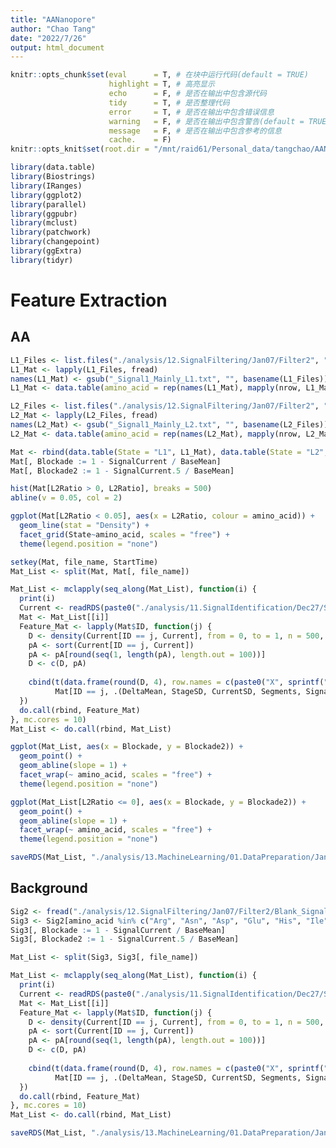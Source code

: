 ```yaml
---
title: "AANanopore"
author: "Chao Tang"
date: "2022/7/26"
output: html_document
---
```


```r
knitr::opts_chunk$set(eval      = T, # 在块中运行代码(default = TRUE)
                      highlight = T, # 高亮显示
                      echo      = F, # 是否在输出中包含源代码
                      tidy      = T, # 是否整理代码
                      error     = T, # 是否在输出中包含错误信息
                      warning   = F, # 是否在输出中包含警告(default = TRUE)
                      message   = F, # 是否在输出中包含参考的信息
                      cache.    = F)
knitr::opts_knit$set(root.dir = "/mnt/raid61/Personal_data/tangchao/AANanopore")
```

```r
library(data.table)
library(Biostrings)
library(IRanges)
library(ggplot2)
library(parallel)
library(ggpubr)
library(mclust)
library(patchwork)
library(changepoint)
library(ggExtra)
library(tidyr)
```

# Feature Extraction

## AA

```r
L1_Files <- list.files("./analysis/12.SignalFiltering/Jan07/Filter2", "_Signal1_Mainly_L1.txt", full.names = TRUE)
L1_Mat <- lapply(L1_Files, fread)
names(L1_Mat) <- gsub("_Signal1_Mainly_L1.txt", "", basename(L1_Files))
L1_Mat <- data.table(amino_acid = rep(names(L1_Mat), mapply(nrow, L1_Mat)), do.call(rbind, L1_Mat))
```

```r
L2_Files <- list.files("./analysis/12.SignalFiltering/Jan07/Filter2", "_Signal1_Mainly_L2.txt", full.names = TRUE)
L2_Mat <- lapply(L2_Files, fread)
names(L2_Mat) <- gsub("_Signal1_Mainly_L2.txt", "", basename(L2_Files))
L2_Mat <- data.table(amino_acid = rep(names(L2_Mat), mapply(nrow, L2_Mat)), do.call(rbind, L2_Mat))
```

```r
Mat <- rbind(data.table(State = "L1", L1_Mat), data.table(State = "L2", L2_Mat))
Mat[, Blockade := 1 - SignalCurrent / BaseMean]
Mat[, Blockade2 := 1 - SignalCurrent.5 / BaseMean]
```

```r
hist(Mat[L2Ratio > 0, L2Ratio], breaks = 500)
abline(v = 0.05, col = 2)
```

```r
ggplot(Mat[L2Ratio < 0.05], aes(x = L2Ratio, colour = amino_acid)) + 
  geom_line(stat = "Density") + 
  facet_grid(State~amino_acid, scales = "free") + 
  theme(legend.position = "none")
```

```r
setkey(Mat, file_name, StartTime)
Mat_List <- split(Mat, Mat[, file_name])
```

```r
Mat_List <- mclapply(seq_along(Mat_List), function(i) {
  print(i)
  Current <- readRDS(paste0("./analysis/11.SignalIdentification/Dec27/SignalCurrent_", names(Mat_List)[i], ".Rds"))
  Mat <- Mat_List[[i]]
  Feature_Mat <- lapply(Mat$ID, function(j) {
    D <- density(Current[ID == j, Current], from = 0, to = 1, n = 500, adjust = 0.5)$y
    pA <- sort(Current[ID == j, Current])
    pA <- pA[round(seq(1, length(pA), length.out = 100))]
    D <- c(D, pA)
    
    cbind(t(data.frame(round(D, 4), row.names = c(paste0("X", sprintf("%03d", 1:500)), paste0("P", sprintf("%03d", 1:100))))), 
          Mat[ID == j, .(DeltaMean, StageSD, CurrentSD, Segments, SignalCurrentPercent, L2Ratio, DwellTime, Blockade, Blockade2, amino_acid, ID)])
  })
  do.call(rbind, Feature_Mat)
}, mc.cores = 10)
Mat_List <- do.call(rbind, Mat_List)
```


```r
ggplot(Mat_List, aes(x = Blockade, y = Blockade2)) + 
  geom_point() + 
  geom_abline(slope = 1) +
  facet_wrap(~ amino_acid, scales = "free") + 
  theme(legend.position = "none")
```

```r
ggplot(Mat_List[L2Ratio <= 0], aes(x = Blockade, y = Blockade2)) + 
  geom_point() + 
  geom_abline(slope = 1) +
  facet_wrap(~ amino_acid, scales = "free") + 
  theme(legend.position = "none")
```

```r
saveRDS(Mat_List, "./analysis/13.MachineLearning/01.DataPreparation/Jan10/Feature_Matrix_of_AA_Signal.Rds")
```


## Background

```r
Sig2 <- fread("./analysis/12.SignalFiltering/Jan07/Filter2/Blank_Signal.txt")
Sig3 <- Sig2[amino_acid %in% c("Arg", "Asn", "Asp", "Glu", "His", "Ile", "Leu", "Lys", "Phe", "Pro", "Ser", "Thr", "Trp", "Tyr", "Val")]
Sig3[, Blockade := 1 - SignalCurrent / BaseMean]
Sig3[, Blockade2 := 1 - SignalCurrent.5 / BaseMean]
```

```r
Mat_List <- split(Sig3, Sig3[, file_name])
```

```r
Mat_List <- mclapply(seq_along(Mat_List), function(i) {
  print(i)
  Current <- readRDS(paste0("./analysis/11.SignalIdentification/Dec27/SignalCurrent_", names(Mat_List)[i], ".Rds"))
  Mat <- Mat_List[[i]]
  Feature_Mat <- lapply(Mat$ID, function(j) {
    D <- density(Current[ID == j, Current], from = 0, to = 1, n = 500, adjust = 0.5)$y
    pA <- sort(Current[ID == j, Current])
    pA <- pA[round(seq(1, length(pA), length.out = 100))]
    D <- c(D, pA)
    
    cbind(t(data.frame(round(D, 4), row.names = c(paste0("X", sprintf("%03d", 1:500)), paste0("P", sprintf("%03d", 1:100))))), 
          Mat[ID == j, .(DeltaMean, StageSD, CurrentSD, Segments, SignalCurrentPercent, L2Ratio, DwellTime, Blockade, Blockade2, amino_acid, ID)])
  })
  do.call(rbind, Feature_Mat)
}, mc.cores = 10)
Mat_List <- do.call(rbind, Mat_List)
```

```r
saveRDS(Mat_List, "./analysis/13.MachineLearning/01.DataPreparation/Jan10/Feature_Matrix_of_Blank_Signal.Rds")
```

